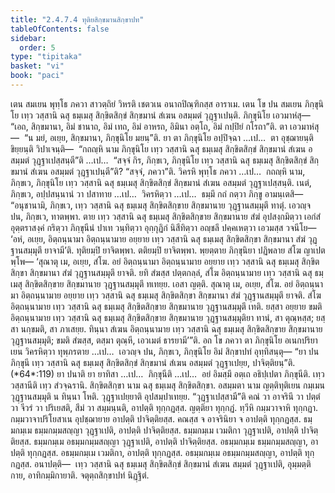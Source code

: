 ```yaml
---
title: "2.4.7.4 ทุติยสิกฺขมานสิกฺขาปท"
tableOfContents: false
sidebar:
  order: 5
type: "tipitaka"
basket: "vi"
book: "paci"
---
```



<DynamicBreadcrumb />

<Division number="1084" book="paci">

<Paragraph number="3216" book="paci">
เตน สมเยน พุทฺโธ ภควา สาวตฺถิยํ วิหรติ เชตวเน อนาถปิณฺฑิกสฺส อาราเม. เตน โข ปน สมเยน ภิกฺขุนิโย เทฺว วสฺสานิ ฉสุ ธมฺเมสุ สิกฺขิตสิกฺขํ สิกฺขมานํ สํเฆน อสมฺมตํ วุฏฺฐาเปนฺติ. ภิกฺขุนิโย เอวมาหํสุ—  “เอถ, สิกฺขมานา, อิมํ ชานาถ, อิมํ เทถ, อิมํ อาหรถ, อิมินา อตฺโถ, อิมํ กปฺปิยํ กโรถา”ติ. ตา เอวมาหํสุ—  “น มยํ, อเยฺย, สิกฺขมานา, ภิกฺขุนิโย มยนฺ”ติ.
</Paragraph>

<Paragraph number="3217" book="paci">
ยา ตา ภิกฺขุนิโย อปฺปิจฺฉา …เป…  ตา อุชฺฌายนฺติ ขิยฺยนฺติ วิปาเจนฺติ—  “กถญฺหิ นาม ภิกฺขุนิโย เทฺว วสฺสานิ ฉสุ ธมฺเมสุ สิกฺขิตสิกฺขํ สิกฺขมานํ สํเฆน อสมฺมตํ วุฏฺฐาเปสฺสนฺตี”ติ …เป…  “สจฺจํ กิร, ภิกฺขเว, ภิกฺขุนิโย เทฺว วสฺสานิ ฉสุ ธมฺเมสุ สิกฺขิตสิกฺขํ สิกฺขมานํ สํเฆน อสมฺมตํ วุฏฺฐาเปนฺตี”ติ? “สจฺจํ, ภควา”ติ. วิครหิ พุทฺโธ ภควา …เป…  กถญฺหิ นาม, ภิกฺขเว, ภิกฺขุนิโย เทฺว วสฺสานิ ฉสุ ธมฺเมสุ สิกฺขิตสิกฺขํ สิกฺขมานํ สํเฆน อสมฺมตํ วุฏฺฐาเปสฺสนฺติ. เนตํ, ภิกฺขเว, อปฺปสนฺนานํ วา ปสาทาย …เป…  วิครหิตฺวา …เป…  ธมฺมึ กถํ กตฺวา ภิกฺขู อามนฺเตสิ—  “อนุชานามิ, ภิกฺขเว, เทฺว วสฺสานิ ฉสุ ธมฺเมสุ สิกฺขิตสิกฺขาย สิกฺขมานาย วุฏฺฐานสมฺมุตึ ทาตุํ. เอวญฺจ ปน, ภิกฺขเว, ทาตพฺพา. ตาย เทฺว วสฺสานิ ฉสุ ธมฺเมสุ สิกฺขิตสิกฺขาย สิกฺขมานาย สํฆํ อุปสงฺกมิตฺวา เอกํสํ อุตฺตราสงฺคํ กริตฺวา ภิกฺขุนีนํ ปาเท วนฺทิตฺวา อุกฺกุฏิกํ นิสีทิตฺวา อญฺชลึ ปคฺคเหตฺวา เอวมสฺส วจนีโย—  ‘อหํ, อเยฺย, อิตฺถนฺนามา อิตฺถนฺนามาย อยฺยาย เทฺว วสฺสานิ ฉสุ ธมฺเมสุ สิกฺขิตสิกฺขา สิกฺขมานา สํฆํ วุฏฺฐานสมฺมุตึ ยาจามี’ติ. ทุติยมฺปิ ยาจิตพฺพา. ตติยมฺปิ ยาจิตพฺพา. พฺยตฺตาย ภิกฺขุนิยา ปฏิพลาย สํโฆ ญาเปตพฺโพ—
</Paragraph>

</Division>
<Division number="1085" book="paci">

<Paragraph number="3218" book="paci">
‘สุณาตุ เม, อเยฺย, สํโฆ. อยํ อิตฺถนฺนามา อิตฺถนฺนามาย อยฺยาย เทฺว วสฺสานิ ฉสุ ธมฺเมสุ สิกฺขิตสิกฺขา สิกฺขมานา สํฆํ วุฏฺฐานสมฺมุตึ ยาจติ. ยทิ สํฆสฺส ปตฺตกลฺลํ, สํโฆ อิตฺถนฺนามาย เทฺว วสฺสานิ ฉสุ ธมฺเมสุ สิกฺขิตสิกฺขาย สิกฺขมานาย วุฏฺฐานสมฺมุตึ ทเทยฺย. เอสา ญตฺติ.
</Paragraph>

<Paragraph number="3219" book="paci">
สุณาตุ เม, อเยฺย, สํโฆ. อยํ อิตฺถนฺนามา อิตฺถนฺนามาย อยฺยาย เทฺว วสฺสานิ ฉสุ ธมฺเมสุ สิกฺขิตสิกฺขา สิกฺขมานา สํฆํ วุฏฺฐานสมฺมุตึ ยาจติ. สํโฆ อิตฺถนฺนามาย เทฺว วสฺสานิ ฉสุ ธมฺเมสุ สิกฺขิตสิกฺขาย สิกฺขมานาย วุฏฺฐานสมฺมุตึ เทติ. ยสฺสา อยฺยาย ขมติ อิตฺถนฺนามาย เทฺว วสฺสานิ ฉสุ ธมฺเมสุ สิกฺขิตสิกฺขาย สิกฺขมานาย วุฏฺฐานสมฺมุติยา ทานํ, สา ตุณฺหสฺส; ยสฺสา นกฺขมติ, สา ภาเสยฺย.
</Paragraph>

<Paragraph number="3220" book="paci">
ทินฺนา สํเฆน อิตฺถนฺนามาย เทฺว วสฺสานิ ฉสุ ธมฺเมสุ สิกฺขิตสิกฺขาย สิกฺขมานาย วุฏฺฐานสมฺมุติ; ขมติ สํฆสฺส, ตสฺมา ตุณฺหี, เอวเมตํ ธารยามี’”ติ.
</Paragraph>

<Paragraph number="3221" book="paci">
อถ โข ภควา ตา ภิกฺขุนิโย อเนกปริยาเยน วิครหิตฺวา ทุพฺภรตาย …เป…  เอวญฺจ ปน, ภิกฺขเว, ภิกฺขุนิโย อิมํ สิกฺขาปทํ อุทฺทิสนฺตุ—
</Paragraph>

</Division>
<Division number="1086" book="paci">

<Paragraph number="3222" book="paci">
<Emphasis>“ยา ปน ภิกฺขุนี เทฺว วสฺสานิ ฉสุ ธมฺเมสุ สิกฺขิตสิกฺขํ สิกฺขมานํ สํเฆน อสมฺมตํ วุฏฺฐาเปยฺย, ปาจิตฺติยนฺ”</Emphasis>ติ. (*64*:<Emphasis>119</Emphasis>)
</Paragraph>

</Division>
<Division number="1087" book="paci">

<Paragraph number="3223" book="paci">
<Emphasis>ยา ปนา</Emphasis>ติ ยา ยาทิสา …เป…  <Emphasis>ภิกฺขุนี</Emphasis>ติ …เป…  อยํ อิมสฺมึ อตฺเถ อธิปฺเปตา ภิกฺขุนีติ.
</Paragraph>

<Paragraph number="3224" book="paci">
<Emphasis>เทฺว วสฺสานี</Emphasis>ติ เทฺว สํวจฺฉรานิ. <Emphasis>สิกฺขิตสิกฺขา</Emphasis> นาม ฉสุ ธมฺเมสุ สิกฺขิตสิกฺขา. <Emphasis>อสมฺมตา</Emphasis> นาม ญตฺติทุติเยน กมฺเมน วุฏฺฐานสมฺมุติ น ทินฺนา โหติ. <Emphasis>วุฏฺฐาเปยฺยา</Emphasis>ติ อุปสมฺปาเทยฺย.
</Paragraph>

<Paragraph number="3225" book="paci">
“วุฏฺฐาเปสฺสามี”ติ คณํ วา อาจรินึ วา ปตฺตํ วา จีวรํ วา ปริเยสติ, สีมํ วา สมฺมนฺนติ, อาปตฺติ ทุกฺกฏสฺส. ญตฺติยา ทุกฺกฏํ. ทฺวีหิ กมฺมวาจาหิ ทุกฺกฏา. กมฺมวาจาปริโยสาเน อุปชฺฌายาย อาปตฺติ ปาจิตฺติยสฺส. คณสฺส จ อาจรินิยา จ อาปตฺติ ทุกฺกฏสฺส.
</Paragraph>

</Division>
<Division number="1088" book="paci">

<Paragraph number="3226" book="paci">
ธมฺมกมฺเม ธมฺมกมฺมสญฺญา วุฏฺฐาเปติ, อาปตฺติ ปาจิตฺติยสฺส. ธมฺมกมฺเม เวมติกา วุฏฺฐาเปติ, อาปตฺติ ปาจิตฺติยสฺส. ธมฺมกมฺเม อธมฺมกมฺมสญฺญา วุฏฺฐาเปติ, อาปตฺติ ปาจิตฺติยสฺส.
</Paragraph>

<Paragraph number="3227" book="paci">
อธมฺมกมฺเม ธมฺมกมฺมสญฺญา, อาปตฺติ ทุกฺกฏสฺส. อธมฺมกมฺเม เวมติกา, อาปตฺติ ทุกฺกฏสฺส. อธมฺมกมฺเม อธมฺมกมฺมสญฺญา, อาปตฺติ ทุกฺกฏสฺส.
</Paragraph>

</Division>
<Division number="1089" book="paci">

<Paragraph number="3228" book="paci">
อนาปตฺติ—  เทฺว วสฺสานิ ฉสุ ธมฺเมสุ สิกฺขิตสิกฺขํ สิกฺขมานํ สํเฆน สมฺมตํ วุฏฺฐาเปติ, อุมฺมตฺติกาย, อาทิกมฺมิกายาติ.

</Paragraph>
</Division>

<Paragraph number="3229" type="center" book="paci">
จตุตฺถสิกฺขาปทํ นิฏฺฐิตํ.
</Paragraph>